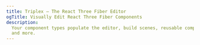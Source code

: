 ```yaml
---
title: Triplex — The React Three Fiber Editor
ogTitle: Visually Edit React Three Fiber Components
description:
  Your component types populate the editor, build scenes, reusable components,
  and more.
---
```



<Hero />

<IntroVideo />

<ValueProp
  index={0}
  title="Your code is source of truth."
  text="No proprietary data formats or extra dependencies."
/>

<ValueProp
  index={1}
  title="Visually edit components."
  text="Use scene controls to update components in real-time."
/>

<ValueProp
  index={2}
  title="Your code and the editor are synchronized."
  text="Save changes and the other updates."
/>

<Tweets />

<div className="my-40 flex justify-center">
  <BigDownloadLink variant="bold" />
</div>

<LazyCanvas />
